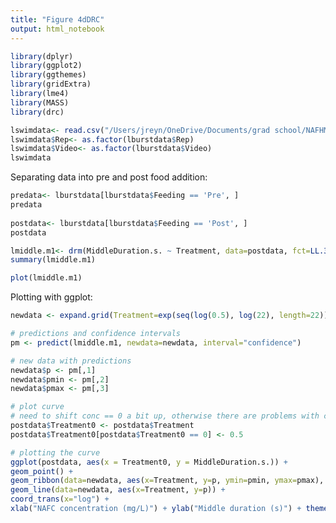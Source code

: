 ```yaml
---
title: "Figure 4dDRC"
output: html_notebook
---
```


```r
library(dplyr)
library(ggplot2)
library(ggthemes)
library(gridExtra)
library(lme4)
library(MASS)
library(drc)

lswimdata<- read.csv("/Users/jreyn/OneDrive/Documents/grad school/NAFHM19/Data/analysis/behavsimple.csv")
lswimdata$Rep<- as.factor(lburstdata$Rep)
lswimdata$Video<- as.factor(lburstdata$Video)
lswimdata
```


Separating data into pre and post food addition:
```r
predata<- lburstdata[lburstdata$Feeding == 'Pre', ]
predata
  
postdata<- lburstdata[lburstdata$Feeding == 'Post', ]
postdata
```

```r
lmiddle.m1<- drm(MiddleDuration.s. ~ Treatment, data=postdata, fct=LL.3())
summary(lmiddle.m1)
```

```r
plot(lmiddle.m1)

```



Plotting with ggplot:
```r
newdata <- expand.grid(Treatment=exp(seq(log(0.5), log(22), length=22)))
```

```r
# predictions and confidence intervals
pm <- predict(lmiddle.m1, newdata=newdata, interval="confidence")
```

```r
# new data with predictions
newdata$p <- pm[,1]
newdata$pmin <- pm[,2]
newdata$pmax <- pm[,3]
```

```r
# plot curve
# need to shift conc == 0 a bit up, otherwise there are problems with coord_trans
postdata$Treatment0 <- postdata$Treatment
postdata$Treatment0[postdata$Treatment0 == 0] <- 0.5
```

```r
# plotting the curve
ggplot(postdata, aes(x = Treatment0, y = MiddleDuration.s.)) +
geom_point() + 
geom_ribbon(data=newdata, aes(x=Treatment, y=p, ymin=pmin, ymax=pmax), alpha=0.2) +
geom_line(data=newdata, aes(x=Treatment, y=p)) +
coord_trans(x="log") +
xlab("NAFC concentration (mg/L)") + ylab("Middle duration (s)") + theme_few()
```





